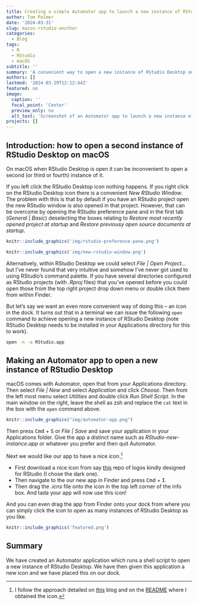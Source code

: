 ```yaml
---
title: Creating a simple Automator app to launch a new instance of RStudio Desktop on macOS
author: Tom Palmer
date: '2024-03-31'
slug: macos-rstudio-another
categories:
  - Blog
tags:
  - R
  - RStudio
  - macOS
subtitle: ''
summary: 'A convenient way to open a new instance of RStudio Desktop on macOS.'
authors: []
lastmod: '2024-03-29T12:12:44Z'
featured: no
image:
  caption: ''
  focal_point: 'Center'
  preview_only: no
  alt_text: 'Screenshot of an Automator app to launch a new instance of RStudio Desktop in the macOS dock.'
projects: []
---
```


## Introduction: how to open a second instance of RStudio Desktop on macOS

On macOS when RStudio Desktop is open it can be inconvenient to open a second (or third or fourth) instance of it.

If you left click the RStudio Desktop icon nothing happens. If you right click on the RStudio Desktop icon there is a convenient *New RStudio Window*. The problem with this is that by default if you have an RStudio project open the new RStudio window is also opened in that project. However, that can be overcome by opening the RStudio preference pane and in the first tab (*General* | *Basic*) deselecting the boxes relating to *Restore most recently opened project at startup* and *Restore previousy open source documents at startup*.

```r
knitr::include_graphics('img/rstudio-preference-pane.png')
```

```r
knitr::include_graphics('img/new-rstudio-window.png')
```

Alternatively, within RStudio Desktop we could select *File | Open Project...* but I've never found that very intuitive and somehow I've never got used to using RStudio's command palette.
If you have several directories configured as RStudio projects (with *.Rproj* files) that you've opened before you could open those from the top right project drop down menu or double click them from within Finder.

But let's say we want an even more convenient way of doing this -- an icon in the dock. It turns out that in a terminal we can issue the following `open` command to achieve opening a new instance of RStudio Desktop (note RStudio Desktop needs to be installed in your Applications directory for this to work).

```bash
open -n -a RStudio.app
```

## Making an Automator app to open a new instance of RStudio Desktop

macOS comes with Automator, open that from your Applications directory.
Then select *File | New* and select *Application* and click *Choose*.
Then from the left most menu select *Utilities* and double click *Run Shell Script*.
In the main window on the right, leave the shell as zsh and replace the `cat` text in the box with the `open` command above.

```r
knitr::include_graphics("img/automator-app.png")
```

Then press <kbd>Cmd</kbd> + <kbd>S</kbd> or *File | Save* and save your application in your Applications folder.
Give the app a distinct name such as *RStudio-new-instance.app* or whatever you prefer and then quit Automator.

Next we would like our app to have a nice icon.^[I follow the approach detailed on [this](https://www.idownloadblog.com/2023/01/19/how-to-change-app-icons-mac/) blog and on the [README](https://github.com/amirmasoudabdol/rstudio-icons/tree/main?tab=readme-ov-file#usage) where I obtained the icon.]

* First download a nice icon from say [this](https://github.com/amirmasoudabdol/rstudio-icons/tree/main/Icons/macOS/Rectangle) repo of logos kindly designed for RStudio (I chose the dark one).
* Then navigate to the our new app in Finder and press <kbd>Cmd</kbd> + <kbd>I</kbd>.
* Then drag the *.icns* file onto the icon in the top left corner of the info box.
And tada your app will now use this icon!

And you can even drag the app from Finder onto your dock from where you can simply click the icon to open as many instances of RStudio Desktop as you like.

```r
knitr::include_graphics('featured.png')
```

## Summary

We have created an Automator application which runs a shell script to open a new instance of RStudio Desktop. We have then given this application a new icon and we have placed this on our dock.
